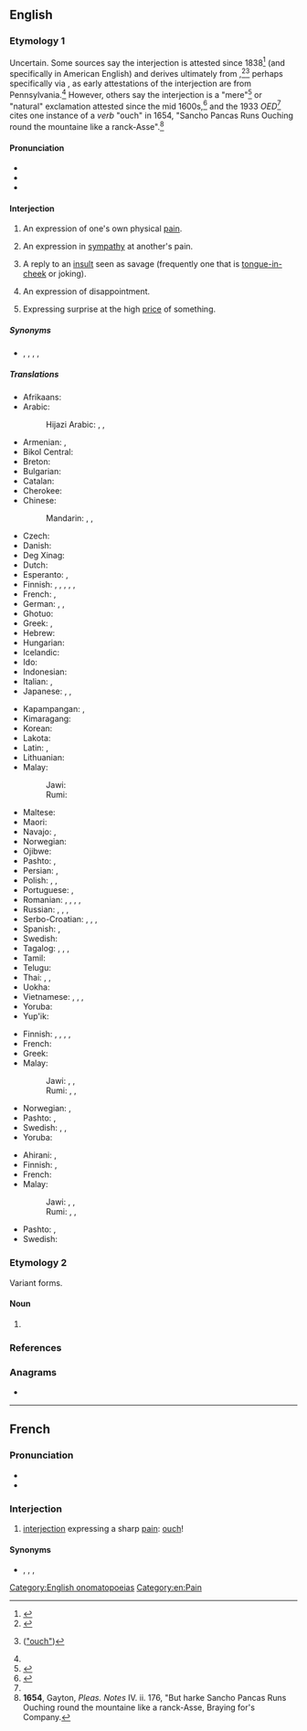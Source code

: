 {{also|Ouch}}
==English==

===Etymology 1===
Uncertain. Some sources say the interjection is attested since 1838<ref>{{R:MWO}}</ref> (and specifically in American English) and derives ultimately from {{der|en|de|autsch}},<ref name="DC">{{R:Dictionary.com}}</ref><ref name="OED1933">{{R:OED}} ([https://archive.org/details/in.ernet.dli.2015.99996/page/n521 "ouch"])</ref> perhaps specifically via {{der|en|pdc|outch||cry of pain}}, as early attestations of the interjection are from Pennsylvania.<ref name="OED1933"/> However, others say the interjection is a "mere"<ref>{{R:Century 1911}}</ref> or "natural" exclamation attested since the mid 1600s,<ref>{{R:Lexico}}</ref> and the 1933 ''OED''<ref name="OED1933"/> cites one instance of a ''verb'' "ouch" in 1654, "Sancho Pancas Runs Ouching round the mountaine like a ranck-Asse".<ref>'''1654''', Gayton, ''Pleas. Notes'' IV. ii. 176, "But harke Sancho Pancas Runs Ouching round the mountaine like a ranck-Asse, Braying for's Company.</ref>

====Pronunciation====
* {{IPA|en|/ˈaʊtʃ/}}
* {{rhymes|en|aʊtʃ|s=1}}
* {{audio|en|en-us-inlandnorth-ouch.ogg|Audio (US-Inland North)}}

====Interjection====
{{en-interj}}

# An expression of one's own physical [[pain]].
#:{{ux|en|'''Ouch'''! You stepped on my toe! That hurt!}}
# An expression in [[sympathy]] at another's pain.
#:{{ux|en|'''Ouch'''! Her sunburn looks awful.}}
# A reply to an [[insult]] seen as savage (frequently one that is [[tongue-in-cheek]] or joking).
#:{{ux|en|'''Ouch'''. How could you say that?}}
# An expression of disappointment.
#:{{ux|en|'''Ouch''', I really wanted to do that.}}
# {{lb|en|slang}} Expressing surprise at the high [[price]] of something.
#:{{ux|en|'''Ouch''', one hundred thousand dollars for a car! I could never afford that!}}

=====Synonyms=====
* {{sense|in all of the above senses}} {{l|en|ow}}, {{l|en|owie}}, {{l|en|youch}}, {{l|en|yow}}, {{l|en|yowch}}

=====Translations=====
{{trans-top|expression of one's own physical pain}}
* Afrikaans: {{t+|af|eina}}
* Arabic: {{t|ar|حِلْيَة}}
*: Hijazi Arabic: {{t|acw|أي|tr=ay}}, {{t|acw|أح|tr=aḥ}}, {{t|acw|آخ|tr=āḵ}}
* Armenian: {{t+|hy|ախ}}, {{t+|hy|վախ}}
* Bikol Central: {{t|bcl|aray}}
* Breton: {{t+|br|aiou}}
* Bulgarian: {{t|bg|ох}}
* Catalan: {{t+|ca|au}}
* Cherokee: {{t|chr|ᎠᏲ|sc=Cher}}
* Chinese:
*: Mandarin: {{t+|cmn|哎喲|sc=Hani}}, {{t+|cmn|哎哟|tr=āiyō|sc=Hani}}, {{t+|cmn|哎呀|tr=āiyā|sc=Hani}}
* Czech: {{t+|cs|au}}
* Danish: {{t+|da|av}}
* Deg Xinag: {{t|ing|Aiiau de}}
* Dutch: {{t+|nl|au}}
* Esperanto: {{t+|eo|aj}}, {{t+|eo|uj}}
* Finnish: {{t+|fi|ai}}, {{t+|fi|au}}, {{t+|fi|auts}}, {{t|fi|auh|alt=auh!}}, {{t|fi|aijai}}, {{t|fi|auh}}
* French: {{t+|fr|aïe}}, {{t+|fr|ouille}}
* German: {{t+|de|au}}, {{t+|de|aua}}, {{t+|de|autsch}}
* Ghotuo: {{t|aaa|ouxh a}}
* Greek: {{t+|el|αχ}}, {{t+|el|ωχ}}
* Hebrew: {{t+|he|אח}}
* Hungarian: {{t+|hu|jaj}}
* Icelandic: {{t|is|ái}}
* Ido: {{t+|io|aye}}
* Indonesian: {{t+|id|aduh}}
* Italian: {{t|it|ahi}}, {{t|it|ahia}}
* Japanese: {{t+|ja|痛い|tr=itai}}, {{t|ja|いて|tr=ite}}, {{t|ja|いてて|tr=itete}}
{{trans-mid}}
* Kapampangan: {{t|pam|aray|}}, {{t|pam|aw}}
* Kimaragang: {{t|kqr|odoi}}
* Korean: {{t+|ko|아야}}
* Lakota: {{t|lkt|yúŋ}}
* Latin: {{t+|la|au}}, {{t|la|hau}}
* Lithuanian: {{t+|lt|au}}
* Malay:
*: Jawi: {{t|ms|ادوه|sc=Arab}}
*: Rumi: {{t+|ms|aduh}}
* Maltese: {{t|mt|aħħ}}
* Maori: {{t|mi|taukahore}}
* Navajo: {{t|nv|ayáo}}, {{t|nv|ayáh}}
* Norwegian: {{t+|no|au}}
* Ojibwe: {{t|oj|iyoo}}
* Pashto: {{t|ps|وخ|tr=wax}}, {{t|ps|وئ|tr=wëy}}
* Persian: {{t+|fa|آخ|tr=âx|sc=fa-Arab}}, {{t+|fa|آی|tr=ây|sc=fa-Arab}}
* Polish: {{t+|pl|aua}}, {{t+|pl|au}}, {{t+|pl|auć}}
* Portuguese: {{t+|pt|ai}}, {{t+|pt|au}}
* Romanian: {{t+|ro|ai}}, {{t+|ro|au}}, {{t+|ro|ah}}, {{t+|ro|vai}}, {{t+|ro|aoleu}}
* Russian: {{t+|ru|ой}}, {{t+|ru|ай}}, {{t+|ru|ох}}, {{t+|ru|а́уч}} {{qualifier|neologism}}
* Serbo-Croatian: {{t+|sh|au}}, {{t|sh|auć}}, {{t+|sh|joj}}, {{t+|sh|jao}}
* Spanish: {{t+|es|ay}}, {{t+|es|uy}}
* Swedish: {{t+|sv|aj}}
* Tagalog: {{t|tl|aray}}, {{t|tl|aruy}}, {{t|tl|aguy}}, {{t+|tl|ay}}
* Tamil: {{t+|ta|ஐயோ}}
* Telugu: {{t|te|అభా|sc=Telu}}
* Thai: {{t+|th|อุ๊ย|tr=úi}}, {{t|th|อุ๊ยตาย|tr=úi-dtaai}}, {{t+|th|โอ๊ย|tr=ói}}
* Uokha: {{t|uok|ouxh}}
* Vietnamese: {{t|vi|úi da}}, {{t|vi|ai da}}, {{t|vi|ui da}}, {{t+|vi|đau}}
* Yoruba: {{t|yo|yéè}}
* Yup'ik: {{t|esu|akekataki}}
{{trans-bottom}}

{{trans-top|expression in sympathy at another’s pain}}
* Finnish: {{t+|fi|auts}}, {{t|fi|auh}}, {{t|fi|oi voi}}, {{t|fi|oijoi}}, {{t|fi|voi voi}}
* French: {{t+|fr|aïe}}
* Greek: {{t+|el|αχ}}
* Malay:
*: Jawi: {{t|ms|ادوه|sc=Arab}}, {{t|ms|ادوي|sc=Arab}}, {{t|ms|وادوه|sc=Arab}}
*: Rumi: {{t+|ms|aduh}}, {{t|ms|adoi}}, {{t|ms|waduh}}
{{trans-mid}}
* Norwegian: {{t|no|au da}}, {{t|no|uff da}}
* Pashto: {{t|ps|وخ|tr=wax}}, {{t|ps|وئ|tr=wëy}}
* Swedish: {{t+|sv|aj}}, {{t|sv|aj aj aj}}, {{t|sv|aj då}}
* Yoruba: {{t|yo|yéè}}
{{trans-bottom}}

{{trans-top|reply to an insult}}
* Ahirani: {{t|ahr|Ay}}, {{t|ahr|aÿe}}
* Finnish: {{t+|fi|auts}}, {{t|fi|auh}}
* French: {{t+|fr|aïe}}
* Malay:
*: Jawi: {{t|ms|ادوه|sc=Arab}}, {{t|ms|ادوي|sc=Arab}}, {{t|ms|وادوه|sc=Arab}}
*: Rumi: {{t+|ms|aduh}}, {{t|ms|adoi}}, {{t|ms|waduh}}
{{trans-mid}}
* Pashto: {{t|ps|وخ|tr=wax}}, {{t|ps|وئ|tr=wëy}}
* Swedish: {{t+|sv|aj}}
{{trans-bottom}}

===Etymology 2===
Variant forms.

====Noun====
{{en-noun}}

# {{alternative form of|en|ouche}}

===References===
<references/>

===Anagrams===
* {{anagrams|en|a=chou|Chou|Chūō|chou}}

[[Category:English onomatopoeias]]
[[Category:en:Pain]]

----

==French==

===Pronunciation===
* {{fr-IPA}}
* {{audio|fr|LL-Q150 (fra)-LoquaxFR-ouch.wav|Audio}}

===Interjection===
{{head|fr|interjection}}

# [[interjection]] expressing a sharp [[pain]]: [[ouch]]!

====Synonyms====
* {{sense|expression of pain}} {{l|fr|aïe}}, {{l|fr|ahi}}, {{l|fr|ouille}}, {{l|fr|ayoye}} {{qualifier|Quebec}}